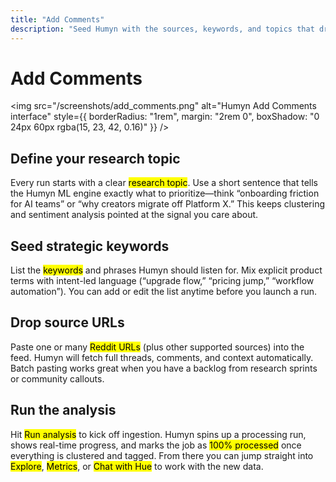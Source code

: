 ```yaml
---
title: "Add Comments"
description: "Seed Humyn with the sources, keywords, and topics that drive each insight run"
---
```


# Add Comments

<img
  src="/screenshots/add_comments.png"
  alt="Humyn Add Comments interface"
  style={{ borderRadius: "1rem", margin: "2rem 0", boxShadow: "0 24px 60px rgba(15, 23, 42, 0.16)" }}
/>

## Define your research topic

Every run starts with a clear <mark>research topic</mark>. Use a short sentence that tells the Humyn ML engine exactly what to prioritize—think “onboarding friction for AI teams” or “why creators migrate off Platform X.” This keeps clustering and sentiment analysis pointed at the signal you care about.

## Seed strategic keywords

List the <mark>keywords</mark> and phrases Humyn should listen for. Mix explicit product terms with intent-led language (“upgrade flow,” “pricing jump,” “workflow automation”). You can add or edit the list anytime before you launch a run.

## Drop source URLs

Paste one or many <mark>Reddit URLs</mark> (plus other supported sources) into the feed. Humyn will fetch full threads, comments, and context automatically. Batch pasting works great when you have a backlog from research sprints or community callouts.

## Run the analysis

Hit <mark>Run analysis</mark> to kick off ingestion. Humyn spins up a processing run, shows real-time progress, and marks the job as <mark>100% processed</mark> once everything is clustered and tagged. From there you can jump straight into <mark>Explore</mark>, <mark>Metrics</mark>, or <mark>Chat with Hue</mark> to work with the new data.
